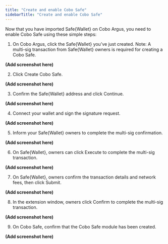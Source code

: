 ```yaml
---
title: "Create and enable Cobo Safe"
sidebarTitle: "Create and enable Cobo Safe"
---
```



Now that you have imported Safe&#123;Wallet&#125; on Cobo Argus, you need to enable Cobo Safe using these simple steps:

1. On Cobo Argus, click the Safe&#123;Wallet&#125; you’ve just created. Note: A multi-sig transaction from Safe&#123;Wallet&#125; owners is required for creating a Cobo Safe.

**(Add screenshot here)**

2. Click Create Cobo Safe.

**(Add screenshot here)**

3. Confirm the Safe&#123;Wallet&#125; address and click Continue.

**(Add screenshot here)**

4. Connect your wallet and sign the signature request.

**(Add screenshot here)**

5. Inform your Safe&#123;Wallet&#125; owners to complete the multi-sig confirmation.

**(Add screenshot here)**

6. On Safe&#123;Wallet&#125;, owners can click Execute to complete the multi-sig transaction.

**(Add screenshot here)**

7. On Safe&#123;Wallet&#125;, owners confirm the transaction details and network fees, then click Submit.

**(Add screenshot here)**

8. In the extension window, owners click Confirm to complete the multi-sig transaction.

**(Add screenshot here)**

9. On Cobo Safe, confirm that the Cobo Safe module has been created.

**(Add screenshot here)**
